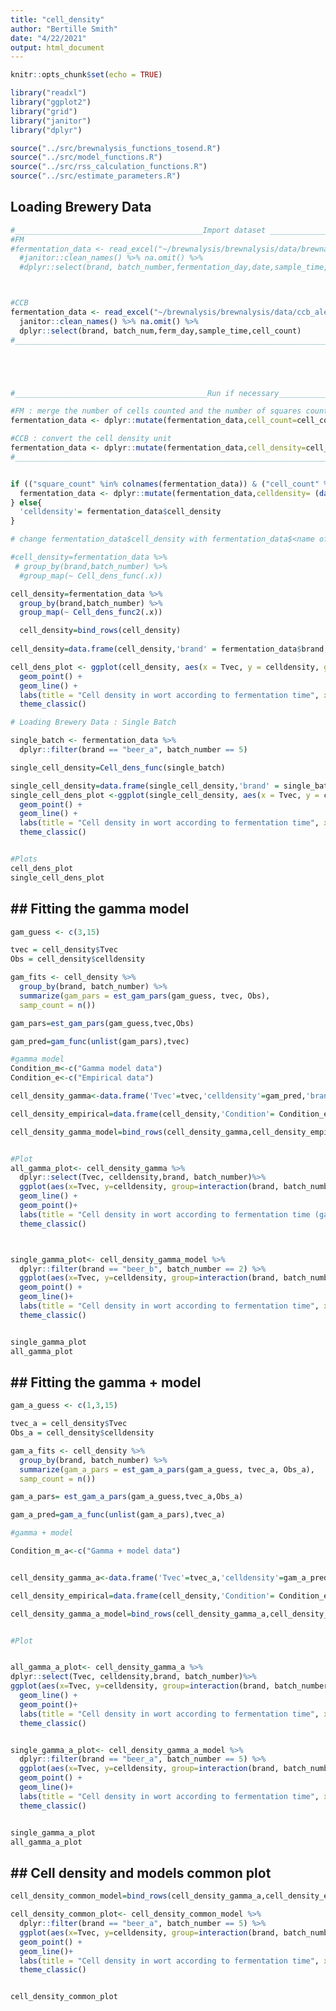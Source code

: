 ```yaml
---
title: "cell_density"
author: "Bertille Smith"
date: "4/22/2021"
output: html_document
---
```


```r
knitr::opts_chunk$set(echo = TRUE)

library("readxl")
library("ggplot2")
library("grid")
library("janitor")
library("dplyr")

source("../src/brewnalysis_functions_tosend.R")
source("../src/model_functions.R")
source("../src/rss_calculation_functions.R")
source("../src/estimate_parameters.R")
```

## Loading Brewery Data

```r
#__________________________________________Import dataset ____________________________________________
#FM
#fermentation_data <- read_excel("~/brewnalysis/brewnalysis/data/brewnalysis_test_data.xlsx") %>%
  #janitor::clean_names() %>% na.omit() %>%
  #dplyr::select(brand, batch_number,fermentation_day,date,sample_time,dilution_factor,cell_count_1_live_cells,cell_count_2_live_cells,cell_count_1_squares_counted,cell_count_2_squares_counted) 



#CCB
fermentation_data <- read_excel("~/brewnalysis/brewnalysis/data/ccb_ale1_tidy_fermdata.xlsx") %>%
  janitor::clean_names() %>% na.omit() %>%
  dplyr::select(brand, batch_num,ferm_day,sample_time,cell_count) 
#______________________________________________________________________________________________________





#___________________________________________Run if necessary__________________________________________

#FM : merge the number of cells counted and the number of squares counted into 1 value
fermentation_data <- dplyr::mutate(fermentation_data,cell_count=cell_count_1_live_cells+cell_count_2_live_cells, square_count=cell_count_1_squares_counted+cell_count_2_squares_counted)

#CCB : convert the cell density unit
fermentation_data <- dplyr::mutate(fermentation_data,cell_density=cell_count*10^6)
#______________________________________________________________________________________________________


if (("square_count" %in% colnames(fermentation_data)) & ("cell_count" %in% colnames(fermentation_data)) & ("dilution_factor" %in% colnames(fermentation_data))) {
  fermentation_data <- dplyr::mutate(fermentation_data,celldensity= (data_homog(fermentation_data))) 
} else{
  'celldensity'= fermentation_data$cell_density
}

# change fermentation_data$cell_density with fermentation_data$<name of the cell density column>

#cell_density=fermentation_data %>% 
 # group_by(brand,batch_number) %>% 
  #group_map(~ Cell_dens_func(.x))

cell_density=fermentation_data %>% 
  group_by(brand,batch_number) %>% 
  group_map(~ Cell_dens_func2(.x))

  cell_density=bind_rows(cell_density)
  
cell_density=data.frame(cell_density,'brand' = fermentation_data$brand, 'batch_number' = fermentation_data$batch_number)

cell_dens_plot <- ggplot(cell_density, aes(x = Tvec, y = celldensity, group = interaction(brand, batch_number), color = brand)) +
  geom_point() +
  geom_line() +
  labs(title = "Cell density in wort according to fermentation time", x="Fermentation time (hours)",y="Cell density")+
  theme_classic()

# Loading Brewery Data : Single Batch

single_batch <- fermentation_data %>%
  dplyr::filter(brand == "beer_a", batch_number == 5)

single_cell_density=Cell_dens_func(single_batch)

single_cell_density=data.frame(single_cell_density,'brand' = single_batch$brand, 'batch_number' = single_batch$batch_number)
single_cell_dens_plot <-ggplot(single_cell_density, aes(x = Tvec, y = celldensity, group = interaction(brand, batch_number), color = interaction(brand,batch_number))) +
  geom_point() +
  geom_line() +
  labs(title = "Cell density in wort according to fermentation time", x="Fermentation time (hours)",y="Cell density")+
  theme_classic()


#Plots
cell_dens_plot
single_cell_dens_plot

```

## ## Fitting the gamma model 

```r
gam_guess <- c(3,15)

tvec = cell_density$Tvec
Obs = cell_density$celldensity

gam_fits <- cell_density %>%
  group_by(brand, batch_number) %>%
  summarize(gam_pars = est_gam_pars(gam_guess, tvec, Obs),
  samp_count = n())

gam_pars=est_gam_pars(gam_guess,tvec,Obs) 

gam_pred=gam_func(unlist(gam_pars),tvec)

#gamma model
Condition_m<-c("Gamma model data")
Condition_e<-c("Empirical data")

cell_density_gamma<-data.frame('Tvec'=tvec,'celldensity'=gam_pred,'brand'=cell_density$brand,'batch_number'=cell_density$batch_number,'Condition'=Condition_m)

cell_density_empirical=data.frame(cell_density,'Condition'= Condition_e)

cell_density_gamma_model=bind_rows(cell_density_gamma,cell_density_empirical)


#Plot
all_gamma_plot<- cell_density_gamma %>%
  dplyr::select(Tvec, celldensity,brand, batch_number)%>%
  ggplot(aes(x=Tvec, y=celldensity, group=interaction(brand, batch_number),color=brand))+ 
  geom_line() +
  geom_point()+
  labs(title = "Cell density in wort according to fermentation time (gamma model)", x="Fermentation time (hours)",y="Cell density")+
  theme_classic()



single_gamma_plot<- cell_density_gamma_model %>%
  dplyr::filter(brand == "beer_b", batch_number == 2) %>%
  ggplot(aes(x=Tvec, y=celldensity, group=interaction(brand, batch_number,Condition),color=Condition))+
  geom_point() +
  geom_line()+
  labs(title = "Cell density in wort according to fermentation time", x="Fermentation time (hours)",y="Cell density")+
  theme_classic()


single_gamma_plot
all_gamma_plot


```
## ## Fitting the gamma + model 

```r
gam_a_guess <- c(1,3,15)

tvec_a = cell_density$Tvec
Obs_a = cell_density$celldensity

gam_a_fits <- cell_density %>%
  group_by(brand, batch_number) %>%
  summarize(gam_a_pars = est_gam_a_pars(gam_a_guess, tvec_a, Obs_a),
  samp_count = n())

gam_a_pars= est_gam_a_pars(gam_a_guess,tvec_a,Obs_a)

gam_a_pred=gam_a_func(unlist(gam_a_pars),tvec_a)

#gamma + model

Condition_m_a<-c("Gamma + model data")


cell_density_gamma_a<-data.frame('Tvec'=tvec_a,'celldensity'=gam_a_pred,'brand'=cell_density$brand,'batch_number'=cell_density$batch_number,'Condition'=Condition_m_a)

cell_density_empirical=data.frame(cell_density,'Condition'= Condition_e)

cell_density_gamma_a_model=bind_rows(cell_density_gamma_a,cell_density_empirical)


#Plot


all_gamma_a_plot<- cell_density_gamma_a %>%
dplyr::select(Tvec, celldensity,brand, batch_number)%>%
ggplot(aes(x=Tvec, y=celldensity, group=interaction(brand, batch_number),color=brand))+ 
  geom_line() +
  geom_point()+
  labs(title = "Cell density in wort according to fermentation time", x="Fermentation time (hours)",y="Cell density")+
  theme_classic()


single_gamma_a_plot<- cell_density_gamma_a_model %>%
  dplyr::filter(brand == "beer_a", batch_number == 5) %>%
  ggplot(aes(x=Tvec, y=celldensity, group=interaction(brand, batch_number,Condition),color=Condition))+
  geom_point() +
  geom_line()+
  labs(title = "Cell density in wort according to fermentation time", x="Fermentation time (hours)",y="Cell density")+
  theme_classic()


single_gamma_a_plot
all_gamma_a_plot


```

## ## Cell density and models common plot
```r


cell_density_common_model=bind_rows(cell_density_gamma_a,cell_density_empirical,cell_density_gamma)

cell_density_common_plot<- cell_density_common_model %>%
  dplyr::filter(brand == "beer_a", batch_number == 5) %>%
  ggplot(aes(x=Tvec, y=celldensity, group=interaction(brand, batch_number,Condition),color=Condition))+
  geom_point() +
  geom_line()+
  labs(title = "Cell density in wort according to fermentation time", x="Fermentation time (hours)",y="Cell density")+
  theme_classic()


cell_density_common_plot

```
